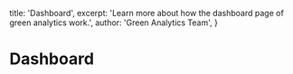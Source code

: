   title: 'Dashboard',
  excerpt: 'Learn more about how the dashboard page of green analytics work.',
  author: 'Green Analytics Team',
}

# Dashboard